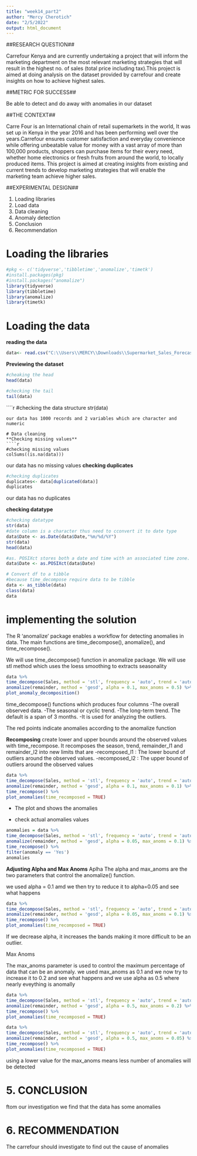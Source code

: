 ---
title: "week14_part2"
author: "Mercy Cherotich"
date: "2/5/2022"
output: html_document
---

##RESEARCH QUESTION##

Carrefour Kenya and are currently undertaking a project that will inform the marketing department on the most relevant marketing strategies that will result in the highest no. of sales (total price including tax).This project is aimed at doing analysis on the dataset provided by carrefour and create insights on how to achieve highest sales.

##METRIC FOR SUCCESS##

Be able to detect and do away with anomalies in our dataset

##THE CONTEXT##

Carre Four is an International chain of retail supemarkets in the world, It was set up in Kenya in the year 2016 and has been performing well over the years.Carrefour ensures customer satisfaction and everyday convenience while offering unbeatable value for money with a vast array of more than 100,000 products, shoppers can purchase items for their every need, whether home electronics or fresh fruits from around the world, to locally produced items.
This project is aimed at creating insights from existing and current trends to develop marketing strategies that will enable the marketing team achieve higher sales.



##EXPERIMENTAL DESIGN##

 1. Loading libraries
 2. Load data
 2. Data cleaning
 3. Anomaly detection
 4. Conclusion
 5. Recommendation
 
# Loading the libraries
```{r}
#pkg <- c('tidyverse','tibbletime','anomalize','timetk')
#install.packages(pkg)
#install.packages("anomalize")
library(tidyverse)
library(tibbletime)
library(anomalize)
library(timetk)

```

# Loading the data
**reading the data**
```{r}
data<- read.csv("C:\\Users\\MERCY\\Downloads\\Supermarket_Sales_Forecasting - Sales.csv")

```
**Previewing the dataset**
```{r}
#cheaking the head
head(data)
```
```{r}
#checking the tail
tail(data)
```
````{r}
#checking the data structure
str(data)

```
our data has 1000 records and 2 variables which are character and numeric

# Data cleaning
**Checking missing values**
````{r}
#checking missing values
colSums((is.na(data)))

```
our data has no missing values
**checking duplicates**
```{r}
#checking duplicates
duplicates<- data[duplicated(data)]
duplicates

```
our data has no duplicates

**checking datatype**
```{r}
#checking datatype
str(data)
#date column is a character thus need to cconvert it to date type
data$Date <- as.Date(data$Date,"%m/%d/%Y")
str(data)
head(data)
```
```{r}
#as. POSIXct stores both a date and time with an associated time zone. The default time zone selected, is the time zone that your computer is set #to which is most often your local time zone
data$Date <- as.POSIXct(data$Date)
```

```{r}
# Convert df to a tibble
#because time_decompose require data to be tibble
data <- as_tibble(data)
class(data)
data
```
# implementing the solution
The R ‘anomalize’ package enables a workflow for detecting anomalies in data. The main functions are time_decompose(),
anomalize(), and time_recompose().

We will use time_decompose() function in anomalize package. We will use stl method which uses the loess smoothing to extracts seasonality

```{r}
data %>%
time_decompose(Sales, method = 'stl', frequency = 'auto', trend = 'auto') %>%
anomalize(remainder, method = 'gesd', alpha = 0.1, max_anoms = 0.5) %>%
plot_anomaly_decomposition()
```
 time_decompose() functions which produces four columns
 -The overall observed data.
 -The seasonal or cyclic trend. 
 -The long-term trend. The default is a span of 3 months.
 -It is used for analyzing the outliers.

 The red points indicate anomalies according to the anomalize function
 
 **Recomposing**
create lower and upper bounds around the observed values with time_recompose. It recomposes the season, trend, remainder_l1 and remainder_l2 into new limits that are
-recomposed_l1 : The lower bound of outliers around the observed values.
-recomposed_l2 : The upper bound of outliers around the observed values

```{r}
data %>%
time_decompose(Sales, method = 'stl', frequency = 'auto', trend = 'auto') %>%
anomalize(remainder, method = 'gesd', alpha = 0.1, max_anoms = 0.1) %>%
time_recompose() %>%
plot_anomalies(time_recomposed = TRUE)
```

 - The plot and shows the anomalies
 
 - check actual anomalies values
```{r}
anomalies = data %>%
time_decompose(Sales, method = 'stl', frequency = 'auto', trend = 'auto') %>%
anomalize(remainder, method = 'gesd', alpha = 0.05, max_anoms = 0.1) %>%
time_recompose() %>%
filter(anomaly == 'Yes')
anomalies
```


**Adjusting Alpha and Max Anoms**
Aplha
The alpha and max_anoms are the two parameters that control the anomalize() function. 


we used alpha = 0.1 amd we then try to reduce it to alpha=0.05 and see what happens
```{r}
data %>%
time_decompose(Sales, method = 'stl', frequency = 'auto', trend = 'auto') %>%
anomalize(remainder, method = 'gesd', alpha = 0.05, max_anoms = 0.1) %>%
time_recompose() %>%
plot_anomalies(time_recomposed = TRUE)
```
If we decrease alpha, it increases the bands making it more difficult to be an outlier.

Max Anoms

The max_anoms parameter is used to control the maximum percentage of data that can be an anomaly.
we used max_anoms as 0.1 and we now try to increase it to 0.2 and see what happens and we use alpha as 0.5 where nearly eveything is anomally
```{r}
data %>%
time_decompose(Sales, method = 'stl', frequency = 'auto', trend = 'auto') %>%
anomalize(remainder, method = 'gesd', alpha = 0.5, max_anoms = 0.2) %>%
time_recompose() %>%
plot_anomalies(time_recomposed = TRUE)
```


```{r}
data %>%
time_decompose(Sales, method = 'stl', frequency = 'auto', trend = 'auto') %>%
anomalize(remainder, method = 'gesd', alpha = 0.5, max_anoms = 0.05) %>%
time_recompose() %>%
plot_anomalies(time_recomposed = TRUE)
```
using a lower value for the max_anoms means less number of anomalies will be detected



# 5. CONCLUSION##

ftom our investigation we find that the data has some anomalies

# 6. RECOMMENDATION##

The carrefour should investigate to find out the cause of anomalies